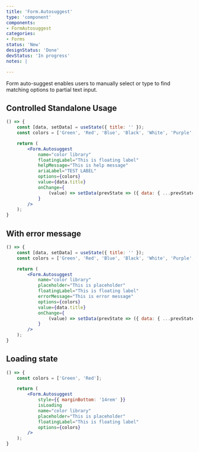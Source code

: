 ```yaml
---
title: 'Form.Autosuggest'
type: 'component'
components:
- FormAutosuggest
categories:
- Forms
status: 'New'
designStatus: 'Done'
devStatus: 'In progress'
notes: |

---
```


Form auto-suggest enables users to manually select or type to find matching options to partial text input.

## Controlled Standalone Usage

```jsx live
() => {
    const [data, setData] = useState({ title: '' });
    const colors = ['Green', 'Red', 'Blue', 'Black', 'White', 'Purple', 'Orange', 'Grey'];

    return (
        <Form.Autosuggest
            name="color library"
            floatingLabel="This is floating label"
            helpMessage="This is help message"
            ariaLabel="TEST LABEL"
            options={colors}
            value={data.title}
            onChange={
                (value) => setData(prevState => ({ data: { ...prevState.data, org: value } }))
            }
        />
    );
}
```

## With error message

```jsx live
() => {
    const [data, setData] = useState({ title: '' });
    const colors = ['Green', 'Red', 'Blue', 'Black', 'White', 'Purple', 'Orange', 'Grey'];

    return (
        <Form.Autosuggest
            name="color library"
            placeholder="This is placeholder"
            floatingLabel="This is floating label"
            errorMessage="This is error message"
            options={colors}
            value={data.title}
            onChange={
                (value) => setData(prevState => ({ data: { ...prevState.data, org: value } }))
            }
        />
    );
}
```

## Loading state

```jsx live
() => {
    const colors = ['Green', 'Red'];

    return (
        <Form.Autosuggest
            style={{ marginBottom: '14rem' }}
            isLoading
            name="color library"
            placeholder="This is placeholder"
            floatingLabel="This is floating label"
            options={colors}
        />
    );
}
```
